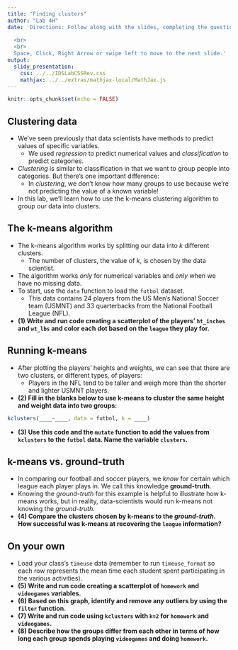 ```yaml
---
title: "Finding clusters"
author: "Lab 4H"
date: 'Directions: Follow along with the slides, completing the questions in <font color=#25679E><b>blue</b></font> on your computer, and answering the questions in **red** in your journal.  
  
  <br>
  <br>
  Space, Click, Right Arrow or swipe left to move to the next slide.'
output: 
  slidy_presentation: 
    css: ../../IDSLabCSSRev.css
    mathjax: ../../extras/mathjax-local/MathJax.js
---
```


```r
knitr::opts_chunk$set(echo = FALSE)
```

## Clustering data

- We've seen previously that data scientists have methods to predict values of specific variables.
    - We used _regression_ to predict numerical values and _classification_ to predict categories.
- _Clustering_ is similar to classification in that we want to group people into categories. But there's one important difference:
    - In _clustering_, we don't know how many groups to use because we're not predicting the value of a known variable!
- In this lab, we'll learn how to use the k-means clustering algorithm to group our data into clusters.


## The k-means algorithm

- The k-means algorithm works by splitting our data into _k_ different clusters.
    - The number of clusters, the value of _k_, is chosen by the data scientist.
- The algorithm works _only_ for numerical variables and _only_ when we have no missing data.
- <span class="blue">To start, use the `data` function to load the `futbol` dataset.</span>
    - This data contains 24 players from the US Men's National Soccer team (USMNT) and 33 quarterbacks from the National Football League (NFL).
- **(1) Write and run code creating a scatterplot of the players' `ht_inches` and `wt_lbs` and color each dot based on the `league` they play for.**


## Running k-means

- After plotting the players' heights and weights, we can see that there are two clusters, or different types, of players:
    - Players in the NFL tend to be taller and weigh more than the shorter and lighter USMNT players.
- **(2) Fill in the blanks below to use k-means to cluster the same height and weight data into two groups:**

```r
kclusters(____~____, data = futbol, k = ____)
```

- **(3) Use this code and the `mutate` function to add the values from `kclusters` to the `futbol` data. Name the variable `clusters`.**


## k-means vs. ground-truth

- In comparing our football and soccer players, we _know_ for certain which league each player plays in. We call this knowledge <b>ground-truth</b>.
- Knowing the _ground-truth_ for this example is helpful to illustrate how k-means works, but in reality, data-scientists would run k-means not knowing the _ground-truth_.
- **(4) Compare the clusters chosen by k-means to the _ground-truth_. How successful was k-means at recovering the `league` information?**


## On your own

- <span class="blue">Load your class's `timeuse` data (remember to run `timeuse_format` so each row represents the mean time each student spent participating in the various activities).</span>
- **(5) Write and run code creating a scatterplot of `homework` and `videogames` variables.**
- **(6) Based on this graph, identify and remove any outliers by using the `filter` function.**
- **(7) Write and run code using `kclusters` with `k=2` for `homework` and `videogames`.**
- **(8) Describe how the groups differ from each other in terms of how long each group spends playing `videogames` and doing `homework`.**

